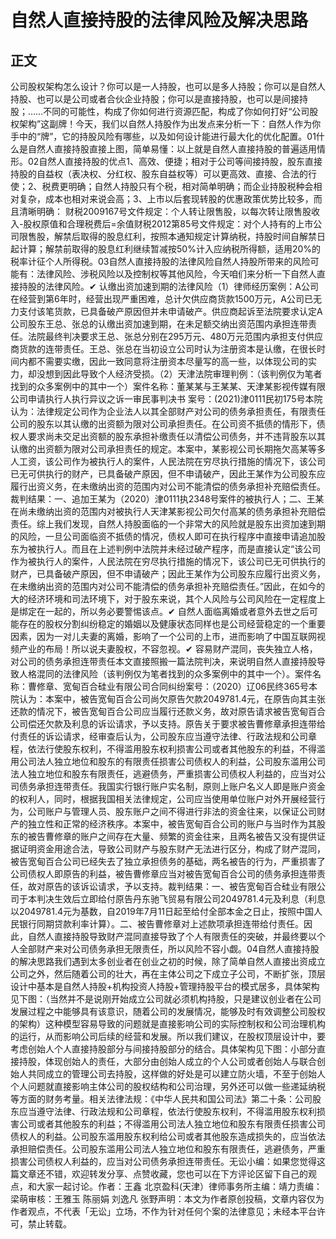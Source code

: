 # 自然人直接持股的法律风险及解决思路
## 正文
公司股权架构怎么设计？你可以是一人持股，也可以是多人持股；你可以是自然人持股、也可以是公司或者合伙企业持股；你可以是直接持股，也可以是间接持股；……不同的可能性，构成了你如何进行资源匹配，构成了你如何打好“公司股权架构”这副牌！今天，我们以自然人持股作为出发点来分析一下：自然人作为你手中的“牌”，它的持股风险有哪些，以及如何设计能进行最大化的优化配置。01什么是自然人直接持股直接上图，简单易懂：以上就是自然人直接持股的普遍适用情形。02自然人直接持股的优点1、高效、便捷；相对于公司等间接持股，股东直接持股的自益权（表决权、分红权、股东自益权等）可以更高效、直接、合法的行使；2、税费更明确；自然人持股只有个税，相对简单明确；而企业持股税种会相对复杂，成本也相对来说会高；3、上市以后套现转股的优惠政策优势比较多，而且清晰明确： 财税2009167号文件规定：个人转让限售股，以每次转让限售股收入-股权原值和合理税费后=余值财税2012第85号文件规定：对个人持有的上市公司限售股，解禁后取得的股息红利，按照本通知规定计算纳税，持股时间自解禁日起计算；解禁前取得的股息红利继续暂减按50%计入应纳税所得额，适用20%的税率计征个人所得税。03自然人直接持股的法律风险自然人持股所带来的风险可能有：法律风险、涉税风险以及控制权等其他风险，今天咱们来分析一下自然人直接持股的法律风险。✔ 认缴出资加速到期的法律风险（1）律师经历案例：A公司在经营到第6年时，经营出现严重困难，总计欠供应商货款1500万元，A公司已无力支付该笔货款，已具备破产原因但并未申请破产。供应商起诉至法院要求认定A公司股东王总、张总的认缴出资加速到期，在未足额交纳出资范围内承担连带责任。法院最终判决要求王总、张总分别在295万元、480万元范围内承担支付供应商货款的连带责任。王总、张总在当初设立公司时认为注册资本是认缴，在很长时间内都不需要实缴，因此一致同意将注册资本尽量写的高一些，以体现公司的实力，却没想到因此导致个人经济受损。（2）天津法院审理判例：（该判例仅为笔者找到的众多案例中的其中一个）案件名称：董某某与王某某、天津某影视传媒有限公司申请执行人执行异议之诉一审民事判决书  案号：(2021)津0111民初175号本院认为：法律规定公司作为企业法人以其全部财产对公司的债务承担责任，有限责任公司的股东以其认缴的出资额为限对公司承担责任。在公司资不抵债的情形下，债权人要求尚未交足出资额的股东承担补缴责任以清偿公司债务，并不违背股东以其认缴的出资额为限对公司承担责任的规定。本案中，某影视公司长期拖欠高某等多人工资，该公司作为被执行人的案件，人民法院在穷尽执行措施的情况下，该公司已无可供执行的财产，已具备破产原因，但不申请破产，因此王某作为公司股东应履行出资义务，在未缴纳出资的范围内对公司不能清偿的债务承担补充赔偿责任。裁判结果：一、追加王某为（2020）津0111执2348号案件的被执行人；二、王某在尚未缴纳出资的范围内对被执行人天津某影视公司欠付高某的债务承担补充赔偿责任。综上我们发现，自然人持股面临的一个非常大的风险就是股东出资加速到期的风险，一旦公司面临资不抵债的情况，债权人即可在执行程序中直接申请追加股东为被执行人。而且在上述判例中法院并未经过破产程序，而是直接认定“该公司作为被执行人的案件，人民法院在穷尽执行措施的情况下，该公司已无可供执行的财产，已具备破产原因，但不申请破产；因此王某作为公司股东应履行出资义务，在未缴纳出资的范围内对公司不能清偿的债务承担补充赔偿责任。”因此，在如今的大的经济环境和司法环境下，对于股东来说，其个人风险与公司风险在一定程度上是绑定在一起的，所以务必要警惕该点。✔ 自然人面临离婚或者意外去世之后可能存在的股权分割纠纷稳定的婚姻以及健康状态同样也是公司经营稳定的一个重要因素，因为一对儿夫妻的离婚，影响了一个公司的上市，进而影响了中国互联网视频产业的布局！所以说夫妻股权，不容忽视。✔ 容易财产混同，丧失独立人格，对公司的债务承担连带责任本文直接照搬一篇法院判决，来说明自然人直接持股导致人格混同的法律风险（该判例仅为笔者找到的众多案例中的其中一个）。案件名称：曹修章、宽甸百合硅业有限公司合同纠纷案号：（2020）辽06民终365号本院认为：本案中，被告宽甸百合公司尚欠原告欠款2049781.4元，在原告向其主张还款的情况下，被告宽甸百合公司应当履行还款义务，故对原告请求被告宽甸百合公司偿还欠款及利息的诉讼请求，予以支持。原告关于要求被告曹修章承担连带给付责任的诉讼请求，经审查后认为，公司股东应当遵守法律、行政法规和公司章程，依法行使股东权利，不得滥用股东权利损害公司或者其他股东的利益，不得滥用公司法人独立地位和股东的有限责任损害公司债权人的利益，公司股东滥用公司法人独立地位和股东有限责任，逃避债务，严重损害公司债权人利益的，应当对公司债务承担连带责任。我国实行银行账户实名制，原则上账户名义人即是账户资金的权利人，同时，根据我国相关法律规定，公司应当使用单位账户对外开展经营行为，公司账户与管理人员、股东账户之间不得进行非法的资金往来，以保证公司财产的独立性和正常的经济秩序。本案中，被告宽甸百合公司的账户与当时作为其股东的被告曹修章的账户之间存在大量、频繁的资金往来，且两名被告又没有提供证据证明资金用途合法，导致公司财产与股东财产无法进行区分，构成了财产混同，被告宽甸百合公司已经失去了独立承担债务的基础，两名被告的行为，严重损害了公司债权人即原告的利益，被告曹修章应当对被告宽甸百合公司的债务承担连带责任，故对原告的该诉讼请求，予以支持。裁判结果：一、被告宽甸百合硅业有限公司于本判决生效后立即给付原告丹东驰飞贸易有限公司2049781.4元及利息（利息以2049781.4元为基数，自2019年7月11日起至给付全部本金之日止，按照中国人民银行同期贷款利率计算）。二、被告曹修章对上述款项承担连带给付责任。因此，自然人直接持股导致财产混同直接导致了个人有限责任的突破，并最终要以个人全部财产来对公司债务承担无限责任，所以风险不容小觑。04自然人直接持股的解决思路我们遇到太多创业者在创业之初的时候，除了简单自然人直接出资成立公司之外，然后随着公司的壮大，再在主体公司之下成立子公司，不断扩张，顶层设计中基本是自然人持股+机构投资人持股+管理持股平台的模式居多，具体架构见下图：（当然并不是说刚开始成立公司就必须机构持股，只是建议创业者在公司发展过程之中能够具有该意识，随着公司的发展情况，能够及时有效调整公司股权的架构）这种模型容易导致的问题就是直接影响公司的实际控制权和公司治理机构的运行，从而影响公司后续的经营和发展。所以我们建议，在股权顶层设计中，要考虑创始人个人直接持股部分与间接持股部分的结合。具体架构见下图：小部分直接持股，体现创始人的责任，大部分由创始人成立的个人公司或者创始人与联合创始人共同成立的管理公司去持股，这样做的好处是可以建立防火墙，不至于创始人个人问题就直接影响主体公司的股权结构和公司治理，另外还可以做一些递延纳税等方面的财务考量。相关法律法规：《中华人民共和国公司法》第二十条：公司股东应当遵守法律、行政法规和公司章程，依法行使股东权利，不得滥用股东权利损害公司或者其他股东的利益；不得滥用公司法人独立地位和股东有限责任损害公司债权人的利益。公司股东滥用股东权利给公司或者其他股东造成损失的，应当依法承担赔偿责任。公司股东滥用公司法人独立地位和股东有限责任，逃避债务，严重损害公司债权人利益的，应当对公司债务承担连带责任。无讼小编：如果您觉得这篇文章还不错，欢迎转发分享、点赞收藏，您也可以在下方评论区留下自己的观点，和大家一起讨论。作者：王鑫 北京盈科(天津）律师事务所主编：靖力责编：梁萌审核：王雅玉 陈丽娟 刘逸凡 张野声明：本文为作者原创投稿，文章内容仅为作者观点，不代表「无讼」立场，不作为针对任何个案的法律意见；未经本平台许可，禁止转载。